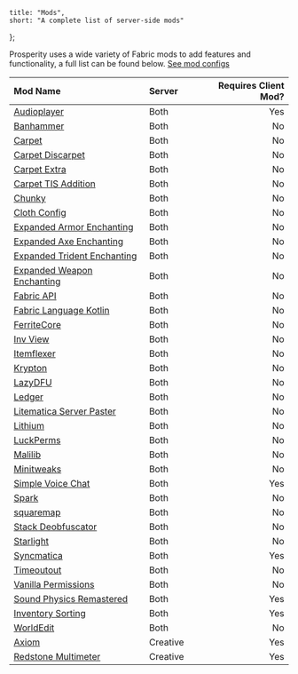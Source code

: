 	title: "Mods",
	short: "A complete list of server-side mods"
};

Prosperity uses a wide variety of Fabric mods to add features and functionality, a full list can be found below. [See mod configs](/wiki/mod-configs)

| Mod Name                                                                            | Server   | Requires Client Mod? |
| :---------------------------------------------------------------------------------- | :------- | -------------------: |
| [Audioplayer](https://modrinth.com/mod/audioplayer)                                 | Both     |                  Yes |
| [Banhammer](https://modrinth.com/mod/banhammer)                                     | Both     |                   No |
| [Carpet](https://modrinth.com/mod/carpet)                                           | Both     |                   No |
| [Carpet Discarpet](https://modrinth.com/mod/discarpet)                              | Both     |                   No |
| [Carpet Extra](https://modrinth.com/mod/carpet-extra)                               | Both     |                   No |
| [Carpet TIS Addition](https://modrinth.com/mod/carpet-tis-addition)                 | Both     |                   No |
| [Chunky](https://modrinth.com/plugin/chunky)                                        | Both     |                   No |
| [Cloth Config](https://modrinth.com/mod/cloth-config)                               | Both     |                   No |
| [Expanded Armor Enchanting](https://modrinth.com/mod/expanded-armor-enchanting)     | Both     |                   No |
| [Expanded Axe Enchanting](https://modrinth.com/mod/expanded-axe-enchanting)         | Both     |                   No |
| [Expanded Trident Enchanting](https://modrinth.com/mod/expanded-trident-enchanting) | Both     |                   No |
| [Expanded Weapon Enchanting](https://modrinth.com/mod/expanded-weapon-enchanting)   | Both     |                   No |
| [Fabric API](https://modrinth.com/mod/fabric-api)                                   | Both     |                   No |
| [Fabric Language Kotlin](https://modrinth.com/mod/fabric-language-kotlin)           | Both     |                   No |
| [FerriteCore](https://modrinth.com/mod/ferrite-core)                                | Both     |                   No |
| [Inv View](https://modrinth.com/mod/invview)                                        | Both     |                   No |
| [Itemflexer](https://modrinth.com/mod/itemflexer)                                   | Both     |                   No |
| [Krypton](https://modrinth.com/mod/krypton)                                         | Both     |                   No |
| [LazyDFU](https://modrinth.com/mod/lazydfu)                                         | Both     |                   No |
| [Ledger](https://modrinth.com/mod/ledger)                                           | Both     |                   No |
| [Litematica Server Paster](https://modrinth.com/mod/litematica-server-paster)       | Both     |                   No |
| [Lithium](https://modrinth.com/mod/lithium)                                         | Both     |                   No |
| [LuckPerms](https://modrinth.com/mod/luckperms)                                     | Both     |                   No |
| [Malilib](https://www.curseforge.com/minecraft/mc-mods/malilib)                     | Both     |                   No |
| [Minitweaks](https://modrinth.com/mod/minitweaks)                                   | Both     |                   No |
| [Simple Voice Chat](https://modrinth.com/plugin/simple-voice-chat)                  | Both     |                  Yes |
| [Spark](https://modrinth.com/mod/spark)                                             | Both     |                   No |
| [squaremap](https://modrinth.com/plugin/squaremap)                                  | Both     |                   No |
| [Stack Deobfuscator](https://modrinth.com/mod/stackdeobf)                           | Both     |                   No |
| [Starlight](https://modrinth.com/mod/stackdeobf)                                    | Both     |                   No |
| [Syncmatica](https://modrinth.com/mod/syncmatica)                                   | Both     |                  Yes |
| [Timeoutout](https://modrinth.com/mod/timeoutout)                                   | Both     |                   No |
| [Vanilla Permissions](https://modrinth.com/mod/vanilla-permissions)                 | Both     |                   No |
| [Sound Physics Remastered](https://modrinth.com/mod/sound-physics-remastered)       | Both     |                  Yes |
| [Inventory Sorting](https://modrinth.com/mod/inventory-sorting)                     | Both     |                  Yes |
| [WorldEdit](https://www.curseforge.com/minecraft/mc-mods/worldedit)                 | Both     |                   No |
| [Axiom](https://modrinth.com/mod/axiom)                                             | Creative |                  Yes |
| [Redstone Multimeter](https://modrinth.com/mod/redstone-multimeter)                 | Creative |                  Yes |
